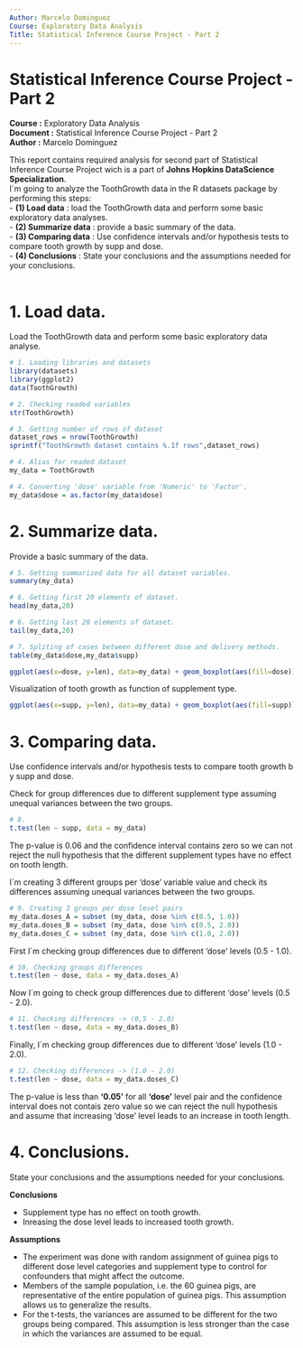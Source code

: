 ```yaml
---
Author: Marcelo Dominguez
Course: Exploratory Data Analysis
Title: Statistical Inference Course Project - Part 2
---
```


# Statistical Inference Course Project - Part 2
**Course    :** Exploratory Data Analysis   
**Document  :** Statistical Inference Course Project - Part 2   
**Author    :** Marcelo Dominguez   

This report contains required analysis for second part of Statistical Inference Course Project wich is a part of **Johns Hopkins DataScience Specialization**.   
I´m going to analyze the ToothGrowth data in the R datasets package by performing this steps:  
-  **(1) Load data**      : load the ToothGrowth data and perform some basic exploratory data analyses.   
-  **(2) Summarize data** : provide a basic summary of the data.   
-  **(3) Comparing data** : Use confidence intervals and/or hypothesis tests to compare tooth growth by supp and dose.   
-  **(4) Conclusions**    : State your conclusions and the assumptions needed for your conclusions.   
<BR>


# 1. Load data.
Load the ToothGrowth data and perform some basic exploratory data analyse.   

```r

# 1. Loading libraries and datasets
library(datasets)
library(ggplot2)
data(ToothGrowth)

# 2. Checking readed variables
str(ToothGrowth)

# 3. Getting number of rows of dataset
dataset_rows = nrow(ToothGrowth)
sprintf("ToothGrowth dataset contains %.1f rows",dataset_rows)

# 4. Alias for readed dataset
my_data = ToothGrowth

# 4. Converting 'dose' variable from 'Numeric' to 'Factor'.
my_data$dose = as.factor(my_data$dose)
```


# 2. Summarize data.
Provide a basic summary of the data.   

```r
# 5. Getting summarized data for all dataset variables.
summary(my_data)

# 6. Getting first 20 elements of dataset.
head(my_data,20)

# 6. Getting last 20 elements of dataset.
tail(my_data,20)

# 7. Spliting of cases between different dose and delivery methods.
table(my_data$dose,my_data$supp)

````


```r
ggplot(aes(x=dose, y=len), data=my_data) + geom_boxplot(aes(fill=dose))
````

Visualization of tooth growth as function of supplement type.   
```r
ggplot(aes(x=supp, y=len), data=my_data) + geom_boxplot(aes(fill=supp))
````


# 3. Comparing data.
Use confidence intervals and/or hypothesis tests to compare tooth growth b y supp and dose.   

Check for group differences due to different supplement type assuming unequal variances between the two groups.   
```r
# 8. 
t.test(len ~ supp, data = my_data)
````

The p-value is 0.06 and the confidence interval contains zero so we can not reject the null hypothesis that the different supplement types have no effect on tooth length.

I´m creating 3 different groups per 'dose' variable value and check its differences assuming unequal variances between the two groups.

```r
# 9. Creating 3 groups per dose level pairs
my_data.doses_A = subset (my_data, dose %in% c(0.5, 1.0)) 
my_data.doses_B = subset (my_data, dose %in% c(0.5, 2.0)) 
my_data.doses_C = subset (my_data, dose %in% c(1.0, 2.0)) 
```

First I´m checking group differences due to different 'dose' levels (0.5 - 1.0).
```r
# 10. Checking groups differences
t.test(len ~ dose, data = my_data.doses_A)
```

Now I´m going to check group differences due to different 'dose' levels (0.5 - 2.0).
```r
# 11. Checking differences -> (0,5 - 2.0)
t.test(len ~ dose, data = my_data.doses_B)
```

Finally, I´m checking group differences due to different 'dose' levels (1.0 - 2.0).
```r
# 12. Checking differences -> (1.0 - 2.0)
t.test(len ~ dose, data = my_data.doses_C)
````

The p-value is less than **'0.05'** for all **'dose'** level pair and the confidence interval does not contais zero value so we can reject the null hypothesis and assume that increasing 'dose' level leads to an increase in tooth length.


# 4. Conclusions.
State your conclusions and the assumptions needed for your conclusions.   
   
**Conclusions**

- Supplement type has no effect on tooth growth.
- Inreasing the dose level leads to increased tooth growth.

**Assumptions**

- The experiment was done with random assignment of guinea pigs to different dose level categories and supplement type to control for confounders that might affect the outcome.
- Members of the sample population, i.e. the 60 guinea pigs, are representative of the entire population of guinea pigs. This assumption allows us to generalize the results.
- For the t-tests, the variances are assumed to be different for the two groups being compared. This assumption is less stronger than the case in which the variances are assumed to be equal.




